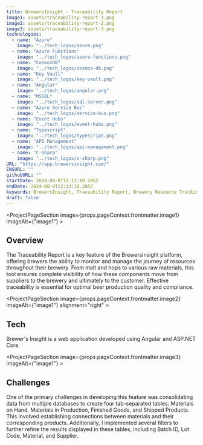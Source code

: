 ```yaml
---
title: BrewersInsight - Traceability Report
image1: assets/traceability-report-1.png
image2: assets/traceability-report-2.png
image3: assets/traceability-report-3.png
technologies:
  - name: "Azure"
    image: "../tech_logos/azure.png"
  - name: "Azure Functions"
    image: "../tech_logos/azure-functions.png"
  - name: "CosmosDB"
    image: "../tech_logos/cosmos-db.png"
  - name: "Key Vault"
    image: "../tech_logos/key-vault.png"
  - name: "Angular"
    image: "../tech_logos/angular.png"
  - name: "MSSQL"
    image: "../tech_logos/sql-server.png"
  - name: "Azure Service Bus"
    image: "../tech_logos/service-bus.png"
  - name: "Event Hubs"
    image: "../tech_logos/event-hubs.png"
  - name: "Typescript"
    image: "../tech_logos/typescript.png"
  - name: "API Management"
    image: "../tech_logos/api-management.png"
  - name: "C-Sharp"
    image: "../tech_logos/c-sharp.png"
URL: "https://app.brewersinsight.com/"
ENSURL: ""
githubURL: ""
startDate: 2024-08-8T12:13:10.205Z
endDate: 2024-08-9T12:13:10.205Z
keywords: BrewersInsight, Traceability Report, Brewery Resource Tracking, Malt and Hops Management, Supply Chain Visibility, Beer Production Quality, Brewer’s Traceability Solutions, Brewing Industry Analytics, Resource Management Software, Bill of Materials (BOM) in Brewing, Devin Davis
draft: false
---
```


<ProjectPageSection image={props.pageContext.frontmatter.image1} imageAlt={"image1"} >

## Overview

The Traceability Report is a key feature of the BrewersInsight platform, offering brewers the ability to monitor and manage the journey of resources throughout their brewery. From malt and hops to various raw materials, this tool ensures complete visibility of how these components move from suppliers to the brewery and ultimately to the customer. Effective traceability is essential for optimal beer production quality and compliance.
</ProjectPageSection>

<ProjectPageSection image={props.pageContext.frontmatter.image2} imageAlt={"image1"} alignment="right" >

## Tech

Brewer's Insight is a web application developed using Angular and ASP.NET Core.
<TechListing technologies={props.pageContext.frontmatter.technologies} />
</ProjectPageSection>

<ProjectPageSection image={props.pageContext.frontmatter.image3} imageAlt={"image1"} >

## Challenges

One of the primary challenges in developing this feature was consolidating data from multiple databases to create four tab-separated tables: Materials on Hand, Materials in Production, Finished Goods, and Shipped Products. This involved establishing connections between materials and their corresponding products. Additionally, I implemented several filters to further refine the results displayed in these tables, including Batch ID, Lot Code, Material, and Supplier.
</ProjectPageSection>
